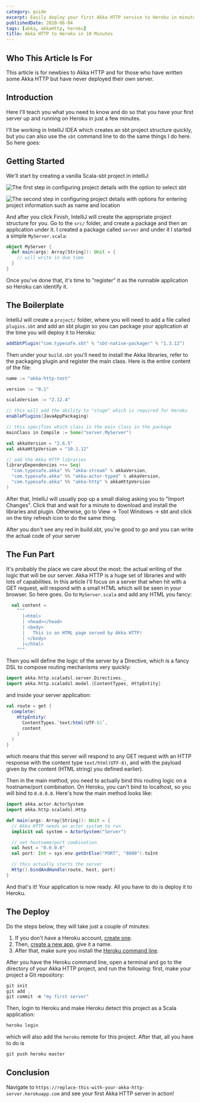 ```yaml
---
category: guide
excerpt: Easily deploy your first Akka HTTP service to Heroku in minutes
publishedDate: 2020-06-04
tags: [akka, akkaHttp, heroku]
title: Akka HTTP to Heroku in 10 Minutes
---
```


## Who This Article Is For

This article is for newbies to Akka HTTP and for those who have written some Akka HTTP but have never deployed their own server.

## Introduction

Here I'll teach you what you need to know and do so that you have your first server up and running on Heroku in just a few minutes.

I'll be working in IntelliJ IDEA which creates an sbt project structure quickly, but you can also use the `sbt` command line to do the same things I do here. So here goes:

## Getting Started

We'll start by creating a vanilla Scala-sbt project in intelliJ:

![The first step in configuring project details with the option to select sbt](images/project-setup-1.png)

![The second step in configuring project details with options for entering project information such as name and location](images/project-setup-2.png)

And after you click Finish, IntelliJ will create the appropriate project structure for you. Go to the `src/` folder, and create a package and then an application under it. I created a package called `server` and under it I started a simple `MyServer.scala`:

```scala
object MyServer {
  def main(args: Array[String]): Unit = {
    // will write in due time
  }
}
```

Once you've done that, it's time to "register" it as the runnable application so Heroku can identify it.

## The Boilerplate

IntelliJ will create a `project/` folder, where you will need to add a file called `plugins.sbt` and add an sbt plugin so you can package your application at the time you will deploy it to Heroku:

```scala
addSbtPlugin("com.typesafe.sbt" % "sbt-native-packager" % "1.3.12")
```

Then under your `build.sbt` you'll need to install the Akka libraries, refer to the packaging plugin and register the main class. Here is the entire content of the file:

```scala
name := "akka-http-test"

version := "0.1"

scalaVersion := "2.12.4"

// this will add the ability to "stage" which is required for Heroku
enablePlugins(JavaAppPackaging)

// this specifies which class is the main class in the package
mainClass in Compile := Some("server.MyServer")

val akkaVersion = "2.6.5"
val akkaHttpVersion = "10.1.12"

// add the Akka HTTP libraries
libraryDependencies ++= Seq(
  "com.typesafe.akka" %% "akka-stream" % akkaVersion,
  "com.typesafe.akka" %% "akka-actor-typed" % akkaVersion,
  "com.typesafe.akka" %% "akka-http" % akkaHttpVersion
)
```

After that, IntelliJ will usually pop up a small dialog asking you to "Import Changes". Click that and wait for a minute to download and install the libraries and plugin. Otherwise, go to View -> Tool Windows -> sbt and click on the tiny refresh icon to do the same thing.

After you don't see any red in build.sbt, you're good to go and you can write the actual code of your server

## The Fun Part

It's probably the place we care about the most: the actual writing of the logic that will be our server. Akka HTTP is a huge set of libraries and with lots of capabilities. In this article I'll focus on a server that when hit with a GET request, will respond with a small HTML which will be seen in your browser. So here goes. Go to `MyServer.scala` and add any HTML you fancy:

```scala
  val content =
    """
      |<html>
      | <head></head>
      | <body>
      |   This is an HTML page served by Akka HTTP!
      | </body>
      |</html>
    """
```

Then you will define the logic of the server by a Directive, which is a fancy DSL to compose routing mechanisms very quickly:

```scala
import akka.http.scaladsl.server.Directives._
import akka.http.scaladsl.model.{ContentTypes, HttpEntity}
```

and inside your server application:

```scala
val route = get {
  complete(
    HttpEntity(
      ContentTypes.`text/html(UTF-8)`,
      content
    )
  )
}
```

which means that this server will respond to any GET request with an HTTP response with the content type `text/html(UTF-8)`, and with the payload given by the content (HTML string) you defined earlier).

Then in the main method, you need to actually bind this routing logic on a hostname/port combination. On Heroku, you can't bind to localhost, so you will bind to `0.0.0.0`. Here's how the main method looks like:

```scala
import akka.actor.ActorSystem
import akka.http.scaladsl.Http

def main(args: Array[String]): Unit = {
  // Akka HTTP needs an actor system to run
  implicit val system = ActorSystem("Server")

  // set hostname/port combination
  val host = "0.0.0.0"
  val port: Int = sys.env.getOrElse("PORT", "8080").toInt

  // this actually starts the server
  Http().bindAndHandle(route, host, port)
}
```

And that's it! Your application is now ready. All you have to do is deploy it to Heroku.

## The Deploy

Do the steps below, they will take just a couple of minutes:

1. If you don't have a Heroku account, [create one](https://signup.heroku.com).
1. Then, [create a new app](https://dashboard.heroku.com/new-app), give it a name.
1. After that, make sure you install the [Heroku command line](https://devcenter.heroku.com/articles/heroku-cli#download-and-install).

After you have the Heroku command line, open a terminal and go to the directory of your Akka HTTP project, and run the following: first, make your project a Git repository:

```scala
git init
git add .
git commit -m "my first server"
```

Then, login to Heroku and make Heroku detect this project as a Scala application:

```scala
heroku login
```

which will also add the `heroku` remote for this project. After that, all you have to do is

```scala
git push heroku master
```

## Conclusion

Navigate to `https://replace-this-with-your-akka-http-server.herokuapp.com` and see your first Akka HTTP server in action!

